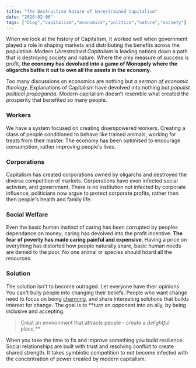 ```yaml
---
title: "The Destructive Nature of Unrestrained Capitalism"
date: "2020-02-06"
tags: ["blog","capitalism","economics","politics","nature","society"]
---
```

When we look at the history of Capitalism, it worked well when government played a role in shaping markets and distributing the benefits across the population. Modern *Unrestrained Capitalism* is leading nations down a path that is destroying society and nature. Where the only measure of success is profit, **the economy has devolved into a game of Monopoly where the oligarchs battle it out to own all the assets in the economy**.

Too many discussions on economics are nothing but *a sermon of economic theology*. Explanations of Capitalism have devolved into nothing but *populist political propaganda*. Modern capitalism doesn’t resemble what created the prosperity that benefited so many people.

### Workers
We have a system focused on creating disempowered workers. Creating a class of people conditioned to behave like trained animals, working for treats from their master. The economy has been optimised to encourage consumption, rather improving people's lives.

### Corporations 
Capitalism has created corporations owned by oligarchs and destroyed the diverse competition of markets. Corporations have even infected social activism, and government. There is no institution not infected by corporate influence, politicians now argue to protect corporate profits, rather then then people's health and family life.

### Social Welfare 
Even the basic human instinct of caring has been corrupted by peoples dependance on money; caring has devolved into the profit incentive. **The fear of poverty has made caring painful and expensive**. Having a price on everything has distorted how people naturally share, basic human needs are denied to the poor. No one animal or species should hoard all the resources.

### Solution
The solution isn't to become outraged. Let everyone have their opinions. You can't bully people into changing their beliefs. People who want change need to focus on being [charming](https://areomagazine.com/2017/10/28/how-not-to-de-radicalize-a-twitter-neo-nazi/), and share interesting solutions that builds interest for change. The goal is to **turn an opponent into an ally, by being inclusive and accepting. 

> Creat an environment that attracts people - create a *delightful* place.**

When you take the time to fix and improve something you build resilience. Social relationships are built with trust and resolving conflict to create shared strength. It takes symbiotic competition to not become infected with the concentration of power created by modern capitalism.
